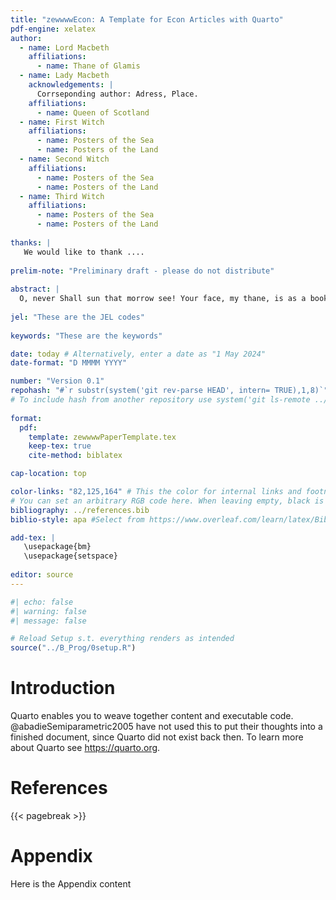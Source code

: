 ```yaml
---
title: "zewwwwEcon: A Template for Econ Articles with Quarto"
pdf-engine: xelatex
author:
  - name: Lord Macbeth
    affiliations:
      - name: Thane of Glamis
  - name: Lady Macbeth
    acknowledgements: | 
      Corrseponding author: Adress, Place. 
    affiliations:
      - name: Queen of Scotland
  - name: First Witch
    affiliations:
      - name: Posters of the Sea
      - name: Posters of the Land
  - name: Second Witch
    affiliations:
      - name: Posters of the Sea
      - name: Posters of the Land
  - name: Third Witch
    affiliations:
      - name: Posters of the Sea
      - name: Posters of the Land
      
thanks: |
   We would like to thank ....  
   
prelim-note: "Preliminary draft - please do not distribute"
  
abstract: |
  O, never Shall sun that morrow see! Your face, my thane, is as a book where men May read strange matters. To beguile the time, Look like the time; bear welcome in your eye, Your hand, your tongue: look like the innocent flower, But be the serpent under't. He that's coming Must be provided for: and you shall put This night's great business into my dispatch; Which shall to all our nights and days to come Give solely sovereign sway and masterdom.
  
jel: "These are the JEL codes"
 
keywords: "These are the keywords"

date: today # Alternatively, enter a date as "1 May 2024"
date-format: "D MMMM YYYY"

number: "Version 0.1"
repohash: "#`r substr(system('git rev-parse HEAD', intern= TRUE),1,8)`" 
# To include hash from another repository use system('git ls-remote ../your_git_repository_folder | grep HEAD', intern=TRUE)[1]" 
  
format:
  pdf: 
    template: zewwwwPaperTemplate.tex
    keep-tex: true
    cite-method: biblatex

cap-location: top

color-links: "82,125,164" # This the color for internal links and footnotes 
# You can set an arbitrary RGB code here. When leaving empty, black is chosen as standard color
bibliography: ../references.bib
biblio-style: apa #Select from https://www.overleaf.com/learn/latex/Biblatex_bibliography_styles

add-tex: |
   \usepackage{bm}
   \usepackage{setspace}
   
editor: source
---
```


```r
#| echo: false
#| warning: false
#| message: false

# Reload Setup s.t. everything renders as intended
source("../B_Prog/0setup.R")
```

# Introduction

Quarto enables you to weave together content and executable code. @abadieSemiparametric2005 have not used this to put their thoughts into a finished document, since Quarto did not exist back then. To learn more about Quarto see <https://quarto.org>.

# References {.unnumbered}

::: {#refs}
:::

\clearpage

{{< pagebreak >}}

# Appendix {.unnumbered}

```{=tex}
% Always keep this code if you want to use an appendix

\renewcommand{\thetable}{A.\arabic{table}}
\renewcommand{\thefigure}{A.\arabic{figure}}
\setcounter{table}{0}
\setcounter{figure}{0}
\FloatBarrier
```

Here is the Appendix content
